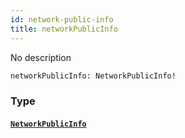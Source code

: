 ```yaml
---
id: network-public-info
title: networkPublicInfo
---
```


No description

```graphql
networkPublicInfo: NetworkPublicInfo!

```

### Type

#### [`NetworkPublicInfo`](/graphql/objects/network-public-info)
